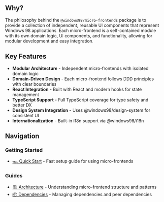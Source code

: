 
<Meta title="Workspaces/Micro Frontends" />

<Title>@windows98/micro-frontends</Title>

## Why?

The philosophy behind the `@windows98/micro-frontends` package is to provide a collection of independent, reusable UI components that represent Windows 98 applications. Each micro-frontend is a self-contained module with its own domain logic, UI components, and functionality, allowing for modular development and easy integration.

## Key Features

- **Modular Architecture** - Independent micro-frontends with isolated domain logic
- **Domain-Driven Design** - Each micro-frontend follows DDD principles with clear boundaries
- **React Integration** - Built with React and modern hooks for state management
- **TypeScript Support** - Full TypeScript coverage for type safety and better DX
- **Design System Integration** - Uses @windows98/design-system for consistent UI
- **Internationalization** - Built-in i18n support via @windows98/i18n

## Navigation

### Getting Started
- [🏎️ Quick Start](?path=/docs/workspaces-micro-frontends-getting-started-quick-start--docs) - Fast setup guide for using micro-frontends

### Guides  
- [🏗️ Architecture](?path=/docs/workspaces-micro-frontends-guide-architecture--docs) - Understanding micro-frontend structure and patterns
- [📦 Dependencies](?path=/docs/workspaces-micro-frontends-guide-dependencies--docs) - Managing dependencies and peer dependencies
